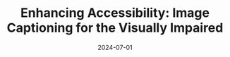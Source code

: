 ---
title: "Enhancing Accessibility: Image Captioning for the Visually Impaired"
summary: "This article explores the implementation of an AI-powered image captioning model designed to assist visually impaired users by converting image descriptions into speech."
date: "2024-07-01"
last_modified: "2024-08-15"
skills:
  - Data Science
  - Machine Learning
  - Javascript
tags:
  - Deep Learning
  - Accessibility
  - Image Captioning
  - AI
thumb_image: "image_captioning_accessibility.png"
cover_image: "image_captioning_accessibility.png"

featured: true
draft: false
layout: "PostLayout"

url: "image_captioning_accessibility"
---